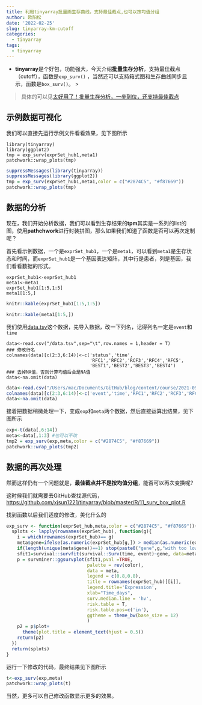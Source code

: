 ```yaml
---
title: 利用tinyarray批量画生存曲线，支持最佳截点,也可以按均值分组
author: 欧阳松
date: '2022-02-25'
slug: tinyarray-km-cutoff
categories:
  - tinyarray
tags:
  - tinyarray
---
```


- **tinyarray**是个好包，功能强大，今天介绍**批量生存分析**，支持最佳截点（cutoff），函数是`exp_surv()` ，当然还可以支持箱式图和生存曲线同步显示，函数是`box_surv()`。 > 

> 具体的可以见[太好用了！批量生存分析，一步到位，还支持最佳截点](https://www.jianshu.com/p/5b623561eb29)

   
## 示例数据可视化
我们可以直接先运行示例文件看看效果，见下图所示

```
library(tinyarray)
library(ggplot2)
tmp = exp_surv(exprSet_hub1,meta1)
patchwork::wrap_plots(tmp)
```

```r
suppressMessages(library(tinyarray))
suppressMessages(library(ggplot2))
tmp = exp_surv(exprSet_hub1,meta1,color = c("#2874C5", "#f87669"))
patchwork::wrap_plots(tmp)
```

## 数据的分析
现在，我们开始分析数据，我们可以看到生存结果的**tpm**其实是一系列的list的图，使用**pathchwork**进行封装拼图，那么如果我们知道了函数是否可以再次定制呢？

首先看示例数据，一个是`exprSet_hub1`，一个是`meta1`，可以看到`meta1`是生存状态和时间，而`exprSet_hub1`是一个基因表达矩阵，其中行是患者，列是基因，我们看看数据的形式。
```
exprSet_hub1<-exprSet_hub1
meta1<-meta1
exprSet_hub1[1:5,1:5]
meta1[1:5,]
```

```r
knitr::kable(exprSet_hub1[1:5,1:5])
```

```r
knitr::kable(meta1[1:5,])
```

我们使用[data.tsv](/course/multi-km-facet/data.tsv)这个数据，先导入数据，改一下列名，记得列名一定是`event`和`time`

    data<-read.csv("/data.tsv",sep="\t",row.names = 1,header = T)
    ### 修改行名
    colnames(data)[c(2:3,6:14)]<-c('status','time',
                                   'RFC1','RFC2','RCF3','RFC4','RFC5',
                                   'BEST1','BEST2','BEST3','BEST4')
    ### 去掉NA值，否则计算均值后会是NA值
    data<-na.omit(data)

```r
data<-read.csv("/Users/mac/Documents/GitHub/blog/content/course/2021-09-12-multi-km-facet/data.tsv",sep="\t",row.names = 1,header = T)
colnames(data)[c(2:3,6:14)]<-c('event','time','RFC1','RFC2','RCF3','RFC4','RFC5','BEST1','BEST2','BEST3','BEST4')
data<-na.omit(data)
```

接着把数据稍微处理一下，变成`exp`和`meta`两个数据，然后直接运算出结果，见下图所示

```r
exp<-t(data[,6:14])
meta<-data[,1:3] #也可以不改
tmp2 = exp_surv(exp,meta,color = c("#2874C5", "#f87669"))
patchwork::wrap_plots(tmp2)
```

## 数据的再次处理

然而这样仍有一个问题就是，**最佳截点并不是按均值分组**，能否可以再次变换呢?

这时候我们就需要去GitHub查找源代码，
<https://github.com/xjsun1221/tinyarray/blob/master/R/11_surv_box_plot.R>

找到函数以后我们适度的修改，美化什么的

```r
exp_surv <- function(exprSet_hub,meta,color = c("#2874C5", "#f87669")){
  splots <- lapply(rownames(exprSet_hub), function(g){
    i = which(rownames(exprSet_hub)== g)
    meta$gene=ifelse(as.numeric(exprSet_hub[g,]) > median(as.numeric(exprSet_hub[g,])),'high','low')
    if(length(unique(meta$gene))==1) stop(paste0("gene",g,"with too low expression"))
    sfit1=survival::survfit(survival::Surv(time, event)~gene, data=meta)
    p = survminer::ggsurvplot(sfit1,pval =TRUE,
                              palette = rev(color),
                              data = meta,
                              legend = c(0.8,0.8),
                              title = rownames(exprSet_hub)[[i]],
                              legend.title='Expression',
                              xlab="Time_days",
                              surv.median.line = 'hv',
                              risk.table = T,
                              risk.table.pos=c('in'),
                              ggtheme = theme_bw(base_size = 12)
                              )
    p2 = p$plot+
      theme(plot.title = element_text(hjust = 0.5))
    return(p2)
  })
  return(splots)
}
```

运行一下修改的代码，最终结果见下图所示

```r
t<-exp_surv(exp,meta)
patchwork::wrap_plots(t)
```

当然，更多可以自己修改函数显示更多的效果。
